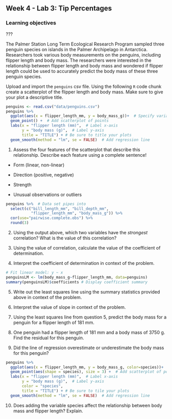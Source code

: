 ## Week 4 - Lab 3:  Tip Percentages

\setstretch{1}

### Learning objectives
???


The Palmer Station Long Term Ecological Research Program sampled three penguin species on islands in the Palmer Archipelago in Antarctica. Researchers took various body measurements on the penguins, including flipper length and body mass. The researchers were interested in the relationship between flipper length and body mass and wondered if flipper length could be used to accurately predict the body mass of these three penguin species. 

Upload and import the `penguins` csv file. Using the following `R` code chunk create a scatterplot of the flipper length and body mass.  Make sure to give your plot a descriptive title.

```r
penguins <- read.csv("data/penguins.csv")
penguins %>%
  ggplot(aes(x = flipper_length_mm, y = body_mass_g))+  # Specify variables
  geom_point() +  # Add scatterplot of points
  labs(x = "flipper length (mm)",  # Label x-axis
       y = "body mass (g)",  # Label y-axis
       title = "TITLE") + # Be sure to title your plots
  geom_smooth(method = "lm", se = FALSE)  # Add regression line
```

1. Assess the four features of the scatterplot that describe this relationship. Describe each feature using a complete sentence!

* Form (linear, non-linear)

\vspace{.4in}

* Direction (positive, negative)

\vspace{.4in}

* Strength

\vspace{.4in}

* Unusual observations or outliers

\vspace{.4in}

```r
penguins %>%  # Data set pipes into
  select(c("bill_length_mm", "bill_depth_mm", 
           "flipper_length_mm", "body_mass_g")) %>%
  cor(use="pairwise.complete.obs") %>%
  round(3)
```

2.  Using the output above, which two variables have the *strongest* correlation? What is the value of this correlation?

\vspace{0.5in}

3. Using the value of correlation, calculate the value of the coefficient of determination.

\vspace{0.5in}

4. Interpret the coefficient of determination in context of the problem.

\vspace{1in}

```r
# Fit linear model: y ~ x
penguinsLM <- lm(body_mass_g~flipper_length_mm, data=penguins)
summary(penguinsLM)$coefficients # Display coefficient summary
```

5.  Write out the least squares line using the summary statistics provided above in context of the problem.

\vspace{.5in}

6. Interpret the value of slope in context of the problem.

\vspace{.8in}

7. Using the least squares line from question 5, predict the body mass for a penguin for a flipper length of 181 mm.

\vspace{.6in}

8. One penguin had a flipper length of 181 mm and a body mass of 3750 g. Find the residual for this penguin.

\vspace{.8in}

9.  Did the line of regression overestimate or underestimate the body mass for this penguin?

\vspace{0.5in}

```r
penguins %>%
  ggplot(aes(x = flipper_length_mm, y = body_mass_g, color=species))+  # Specify variables
  geom_point(aes(shape = species), size = 3) +  # Add scatterplot of points
  labs(x = "flipper length (mm)",  # Label x-axis
       y = "body mass (g)",  # Label y-axis
       color = "species",
       title = "TITLE") + # Be sure to tile your plots
  geom_smooth(method = "lm", se = FALSE)  # Add regression line
```

10. Does adding the variable species affect the relationship between body mass and flipper length? Explain. 